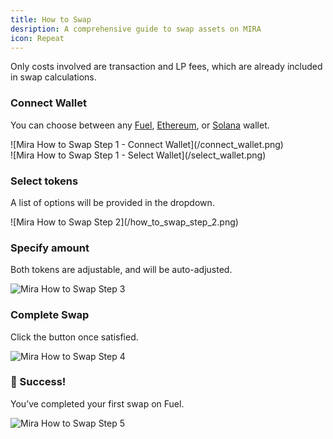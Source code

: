 ```yaml
---
title: How to Swap
desription: A comprehensive guide to swap assets on MIRA
icon: Repeat
---
```



<Callout title="MIRA Protocol doesn't charge any protocol fees." type="info">
 Only costs involved are transaction and LP fees, which are already included in swap calculations.
</Callout>

<div className='fd-steps [&_h3]:fd-step'>

### Connect Wallet
You can choose between any [Fuel](https://fuel.network), [Ethereum](https://ethereum.org/en/), or [Solana](https://solana.com) wallet.

 <div className="rounded-sm">
![Mira How to Swap Step 1 - Connect Wallet](/connect_wallet.png)
 </div>

 <div className="rounded-sm">
![Mira How to Swap Step 1 - Select Wallet](/select_wallet.png)
 </div>

### Select tokens
A list of options will be provided in the dropdown.

 <div className="rounded-sm">
![Mira How to Swap Step 2](/how_to_swap_step_2.png)
 </div>

### Specify amount
Both tokens are adjustable, and will be auto-adjusted.

<Callout title="Testnet exchange rate on MIRA may differ from real prices." type="warn">
</Callout>

![Mira How to Swap Step 3](/how_to_swap_step_3.png)

### Complete Swap
Click the button once satisfied.

![Mira How to Swap Step 4](/how_to_swap_step_4.png)

### 🥳 Success!
You’ve completed your first swap on Fuel.

![Mira How to Swap Step 5](/how_to_swap_step_5.png)

</div>
